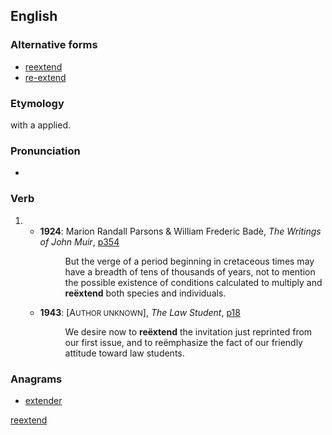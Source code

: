 {{also|reextend}}
==English==

===Alternative forms===
* [[reextend]]
* [[re-extend]]

===Etymology===
{{prefix|re|extend}} with a {{l|en|diaeresis}} applied.

===Pronunciation===
* {{a|UK}} {{IPA|/ɹi.ɛksˈtɛnd/}}

===Verb===
{{en-verb}}

# {{rare spelling of|re-extend}}
#* '''1924''': Marion Randall Parsons & William Frederic Badè, ''The Writings of John Muir'', [http://www.google.co.uk/books?id=xrAhEYqkZB8C&q=%22re%C3%ABxtend%22&dq=%22re%C3%ABxtend%22&pgis=1 p354]
#*: But the verge of a period beginning in cretaceous times may have a breadth of tens of thousands of years, not to mention the possible existence of conditions calculated to multiply and '''reëxtend''' both species and individuals.
#* '''1943''': [A<small>UTHOR UNKNOWN</small>], ''The Law Student'', [http://www.google.co.uk/books?id=WRcvAAAAIAAJ&q=%22re%C3%ABxtend%22&dq=%22re%C3%ABxtend%22&pgis=1 p18]
#*: We desire now to '''reëxtend''' the invitation just reprinted from our first issue, and to reëmphasize the fact of our friendly attitude toward law students.

===Anagrams===
* [[extender#English|extender]]

[[Category:English terms spelled with Ë|reextend]]